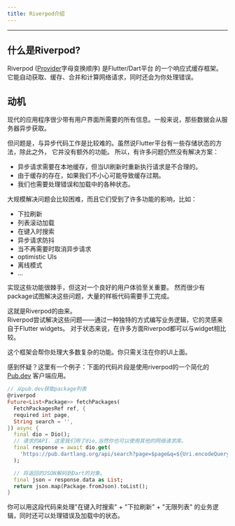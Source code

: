 ```yaml
---
title: Riverpod介绍
---
```


---

## 什么是Riverpod?

Riverpod ([Provider](https://pub.dev/packages/provider)字母变换顺序) 是Flutter/Dart平台
的一个响应式缓存框架。 它能自动获取、缓存、合并和计算网络请求，同时还会为你处理错误。

## 动机

现代的应用程序很少带有用户界面所需要的所有信息。一般来说，那些数据会从服务器异步获取。

但问题是，与异步代码工作是比较难的。虽然说Flutter平台有一些存储状态的方法，除此之外，
它并没有额外的功能。 所以，有许多问题仍然没有解决方案：

- 异步请求需要在本地缓存，但当UI刷新时重新执行请求是不合理的。
- 由于缓存的存在，如果我们不小心可能导致缓存过期。
- 我们也需要处理错误和加载中的各种状态。

大规模解决问题会比较困难，而且它们受到了许多功能的影响，比如：

- 下拉刷新
- 列表滚动加载
- 在键入时搜索
- 异步请求防抖
- 当不再需要时取消异步请求
- optimistic UIs
- 离线模式
- ...

实现这些功能很棘手，但这对一个良好的用户体验至关重要。
然而很少有package试图解决这些问题，大量的样板代码需要手工完成。

这就是Riverpod的由来。  
Riverpod尝试解决这些问题——通过一种独特的方式编写业务逻辑，它的灵感来自于Flutter widgets。
对于状态来说，在许多方面Riverpod都可以与widget相比较。

这个框架会帮你处理大多数复杂的功能。你只需关注在你的UI上面。

感到怀疑？这里有一个例子：下面的代码片段是使用riverpod的一个简化的[Pub.dev](https://github.com/rrousselGit/riverpod/tree/master/examples/pub)
客户端应用。

```dart
// 从pub.dev获取package列表
@riverpod
Future<List<Package>> fetchPackages(
  FetchPackagesRef ref, {
  required int page,
  String search = '',
}) async {
  final dio = Dio();
  // 请求的API. 这里我们用了dio,当然你也可以使用其他的网络请求库。
  final response = await dio.get(
    'https://pub.dartlang.org/api/search?page=$page&q=${Uri.encodeQueryComponent(search)}',
  );

  // 将返回的JSON解码到Dart的对象。
  final json = response.data as List;
  return json.map(Package.fromJson).toList();
}
```

你可以用这段代码来处理"在键入时搜索" + "下拉刷新" + "无限列表" 的业务逻辑，同时还可以处理错误及加载中的状态。
